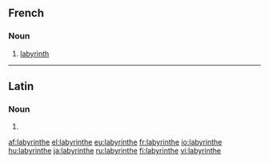 ==French==

===Noun===
{{fr-noun|m}}

# [[labyrinth]]

----

==Latin==

===Noun===
{{la-noun-form|labyrinthe}}

# {{inflection of|labyrinthus|labyrinthus|voc|s|lang=la}}

[[af:labyrinthe]]
[[el:labyrinthe]]
[[eu:labyrinthe]]
[[fr:labyrinthe]]
[[io:labyrinthe]]
[[hu:labyrinthe]]
[[ja:labyrinthe]]
[[ru:labyrinthe]]
[[fi:labyrinthe]]
[[vi:labyrinthe]]